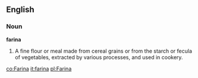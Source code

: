 ==English==

===Noun===

'''farina'''

#A fine flour or meal made from cereal grains or from the starch or fecula of vegetables, extracted by various processes, and used in cookery.

[[co:Farina]]
[[it:farina]]
[[pl:Farina]]